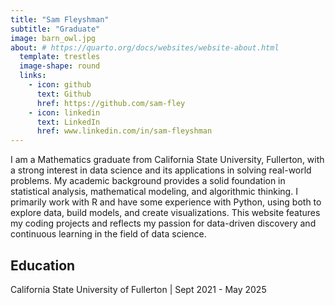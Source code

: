 ```yaml
---
title: "Sam Fleyshman"
subtitle: "Graduate"
image: barn_owl.jpg
about: # https://quarto.org/docs/websites/website-about.html
  template: trestles
  image-shape: round
  links:
    - icon: github
      text: Github
      href: https://github.com/sam-fley
    - icon: linkedin
      text: LinkedIn
      href: www.linkedin.com/in/sam-fleyshman
---
```


I am a Mathematics graduate from California State University, Fullerton, with a strong interest in data science and its applications in solving real-world problems. My academic background provides a solid foundation in statistical analysis, mathematical modeling, and algorithmic thinking. I primarily work with R and have some experience with Python, using both to explore data, build models, and create visualizations. This website features my coding projects and reflects my passion for data-driven discovery and continuous learning in the field of data science.

## Education

California State University of Fullerton \| Sept 2021 - May 2025

<!-- ## Experience -->

<!-- Workplace \| Job title \| April 20XX - present -->

